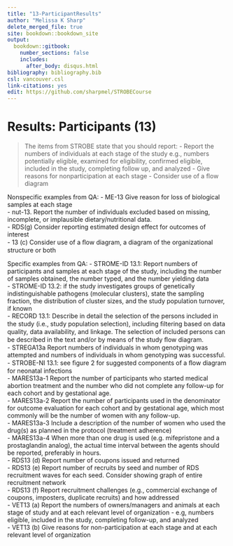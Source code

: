 ---
title: "13-ParticipantResults"
author: "Melissa K Sharp"
delete_merged_file: true
site: bookdown::bookdown_site
output:
  bookdown::gitbook:
    number_sections: false 
    includes: 
      after_body: disqus.html
bibliography: bibliography.bib
csl: vancouver.csl
link-citations: yes
edit: https://github.com/sharpmel/STROBECourse
---

# Results: Participants (13)
> The items from STROBE state that you should report: 
-	Report the numbers of individuals at each stage of the study e.g., numbers potentially eligible, examined for eligibility, confirmed eligible, included in the study, completing follow up, and analyzed
-	Give reasons for nonparticipation at each stage
-	Consider use of a flow diagram

Nonspecific examples from QA:
- ME-13 Give reason for loss of biological samples at each stage   
- nut-13. Report the number of individuals excluded based on missing, incomplete, or implausible dietary/nutritional data.  
- RDS(g) Consider reporting estimated design effect for outcomes of interest  
- 13 (c) Consider use of a ﬂow diagram, a diagram of the organizational structure or both  

Specific examples from QA:
- STROME-ID 13.1: Report numbers of participants and samples at each stage of the study, including the number of samples obtained, the number typed, and the number yielding data  
- STROME-ID 13.2: if the study investigates groups of genetically indistinguishable pathogens (molecular clusters), state the sampling fraction, the distribution of cluster sizes, and the study population turnover, if known  
- RECORD 13.1: Describe in detail the selection of the persons included in the study (i.e., study population selection), including ﬁltering based on data quality, data availability, and linkage. The selection of included persons can be described in the text and/or by means of the study ﬂow diagram.  
- STREGA13a Report numbers of individuals in whom genotyping was attempted and numbers of individuals in whom genotyping was successful.  
- STROBE-NI 13.1: see ﬁgure 2 for suggested components of a ﬂow diagram for neonatal infections  
- MARES13a-1 Report the number of participants who started medical abortion treatment and the number who did not complete any follow-up for each cohort and by gestational age.  
- MARES13a-2 Report the number of participants used in the denominator for outcome evaluation for each cohort and by gestational age, which most commonly will be the number of women with any follow-up.  
- MARES13a-3 Include a description of the number of women who used the drug(s) as planned in the protocol (treatment adherence)  
- MARES13a-4 When more than one drug is used (e.g. mifepristone and a prostaglandin analog), the actual time interval between the agents should be reported, preferably in hours.  
- RDS13 (d) Report number of coupons issued and returned  
- RDS13 (e) Report number of recruits by seed and number of RDS recruitment waves for each seed. Consider showing graph of entire recruitment network  
- RDS13 (f) Report recruitment challenges (e.g., commercial exchange of coupons, imposters, duplicate recruits) and how addressed  
- VET13 (a) Report the numbers of owners/managers and animals at each stage of study and at each relevant level of organization - e.g, numbers eligible, included in the study, completing follow-up, and analyzed  
- VET13 (b) Give reasons for non-participation at each stage and at each relevant level of organization  